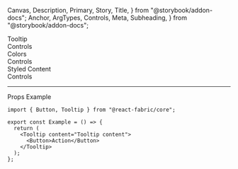   Canvas,
  Description,
  Primary,
  Story,
  Title,
} from "@storybook/addon-docs";
  Anchor,
  ArgTypes,
  Controls,
  Meta,
  Subheading,
} from "@storybook/addon-docs";

<Meta of={TooltipStories} />

<Title>Tooltip</Title>

<Anchor storyId="emptycontent">
  <div className="hidden-anchor">
    <Subheading>Tooltip</Subheading>
  </div>
</Anchor>

<Description of={Tooltip} />

<Primary />

<Collapsable className="control-panel">
  <div>Controls</div>
  <Controls of={TooltipStories._Tooltip} />
</Collapsable>

<Anchor storyId="colors">
  <Subheading>Colors</Subheading>
</Anchor>
<Description of={TooltipStories.Colors} />
<Canvas withToolbar of={TooltipStories.Colors} />
<Collapsable className="control-panel">
  <div>Controls</div>
  <Controls of={TooltipStories.Colors} />
</Collapsable>

<Anchor storyId="content">
  <Subheading>Styled Content</Subheading>
</Anchor>
<Description of={TooltipStories.StyledContent} />
<Canvas withToolbar of={TooltipStories.StyledContent} />
<Collapsable className="control-panel">
  <div>Controls</div>
  <Controls of={TooltipStories.StyledContent} />
</Collapsable>

<hr />

<Anchor storyId="props">
  <Subheading>Props</Subheading>
</Anchor>

<ArgTypes sort="requiredFirst" />

<Anchor storyId="sample">
  <Subheading>Example</Subheading>
</Anchor>

```tsx
import { Button, Tooltip } from "@react-fabric/core";

export const Example = () => {
  return (
    <Tooltip content="Tooltip content">
      <Button>Action</Button>
    </Tooltip>
  );
};
```
